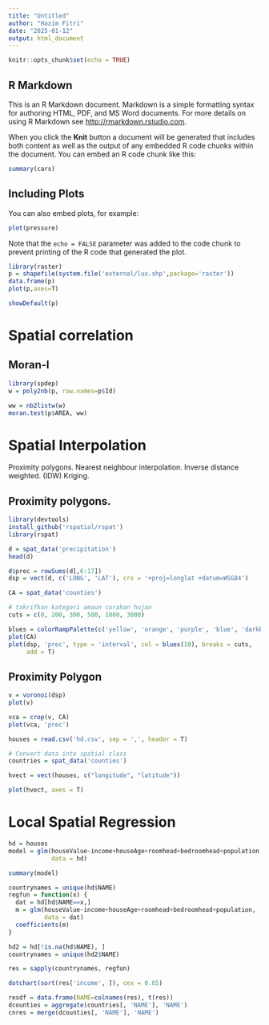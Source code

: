 ```yaml
---
title: "Untitled"
author: "Hazim Fitri"
date: "2025-01-12"
output: html_document
---
```


```r
knitr::opts_chunk$set(echo = TRUE)
```

## R Markdown

This is an R Markdown document. Markdown is a simple formatting syntax for authoring HTML, PDF, and MS Word documents. For more details on using R Markdown see <http://rmarkdown.rstudio.com>.

When you click the **Knit** button a document will be generated that includes both content as well as the output of any embedded R code chunks within the document. You can embed an R code chunk like this:

```r
summary(cars)
```

## Including Plots

You can also embed plots, for example:

```r
plot(pressure)
```

Note that the `echo = FALSE` parameter was added to the code chunk to prevent printing of the R code that generated the plot.

```r
library(raster)
p = shapefile(system.file('external/lux.shp',package='raster'))
data.frame(p)
plot(p,axes=T)
```

```r
showDefault(p)
```

# Spatial correlation

## Moran-I

```r
library(spdep)
w = poly2nb(p, row.names=p$Id)

ww = nb2listw(w)
moran.test(p$AREA, ww)
```

# Spatial Interpolation

Proximity polygons.
Nearest neighbour interpolation.
Inverse distance weighted. (IDW)
Kriging.

## Proximity polygons.

```r
library(devtools)
install_github('rspatial/rspat')
library(rspat)
```

```r
d = spat_data('precipitation')
head(d)
```

```r
d$prec = rowSums(d[,6:17])
dsp = vect(d, c('LONG', 'LAT'), crs = '+proj=longlat +datum=WSG84')
```

```r
CA = spat_data('counties')

# takrifkan kategori amaun curahan hujan
cuts = c(0, 200, 300, 500, 1000, 3000)

blues = colorRampPalette(c('yellow', 'orange', 'purple', 'blue', 'darkblue'))
plot(CA)
plot(dsp, 'prec', type = 'interval', col = blues(10), breaks = cuts, 
     add = T)
```

## Proximity Polygon

```r
v = voronoi(dsp)
plot(v)

```

```r
vca = crop(v, CA)
plot(vca, 'prec')
```

```r
houses = read.csv('hd.csv', sep = ',', header = T)

# Convert data into spatial class
countries = spat_data('counties')

hvect = vect(houses, c("longitude", "latitude"))

plot(hvect, axes = T)
```

# Local Spatial Regression

```r
hd = houses
model = glm(houseValue~income+houseAge+roomhead+bedroomhead+population,
            data = hd)

summary(model)

```

```r
countrynames = unique(hd$NAME)
regfun = function(x) {
  dat = hd[hd$NAME==x,]
  m = glm(houseValue~income+houseAge+roomhead+bedroomhead+population, 
          data = dat)
  coefficients(m)
}

hd2 = hd[!is.na(hd$NAME), ]
countrynames = unique(hd2$NAME)

res = sapply(countrynames, regfun)

dotchart(sort(res['income', ]), cex = 0.65)
```

```r
resdf = data.frame(NAME=colnames(res), t(res))
dcounties = aggregate(countries[, 'NAME'], 'NAME')
cnres = merge(dcounties[, 'NAME'], 'NAME')
```
